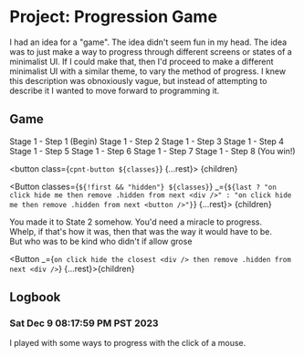 # Project: Progression Game 

I had an idea for a "game". The idea didn't seem fun in my head. The idea was to just make a way to progress through different screens or states of a minimalist UI. If I could make that, then I'd proceed to make a different minimalist UI with a similar theme, to vary the method of progress. I knew this description was obnoxiously vague, but instead of attempting to describe it I wanted to move forward to programming it.

## Game

<Stage1Button first>Stage 1 - Step 1 (Begin)</Stage1Button>
<Stage1Button>Stage 1 - Step 2</Stage1Button>
<Stage1Button>Stage 1 - Step 3</Stage1Button>
<Stage1Button>Stage 1 - Step 4</Stage1Button>
<Stage1Button>Stage 1 - Step 5</Stage1Button>
<Stage1Button>Stage 1 - Step 6</Stage1Button>
<Stage1Button>Stage 1 - Step 7</Stage1Button>
<Stage1Button last>Stage 1 - Step 8 (You win!)</Stage1Button>

  <button 
    class={`cpnt-button ${classes}`} 
    {...rest}>
    {children}
  </button>


  <Button 
    classes={`${!first && "hidden"} ${classes}`} 
    _={`${last ? "on click hide me then remove .hidden from next <div />" : "on click hide me then remove .hidden from next <button />"}`}
    {...rest}>
    {children}
  </Button>

<div class="hidden">
  You made it to State 2 somehow. You'd need a miracle to <Stage2Button>progress</Stage2Button>.
</div>

<div class="hidden">Whelp, if that's how it was, then that was the way it would have <Stage2Button>to be</Stage2Button>.</div>

<div class="hidden">But who was to be kind who didn't if allow grose</div>

  <Button _={`on click hide the closest <div /> then remove .hidden from next <div />`} {...rest}>{children}</Button>

## Logbook

### Sat Dec  9 08:17:59 PM PST 2023

I played with some ways to progress with the click of a mouse.
